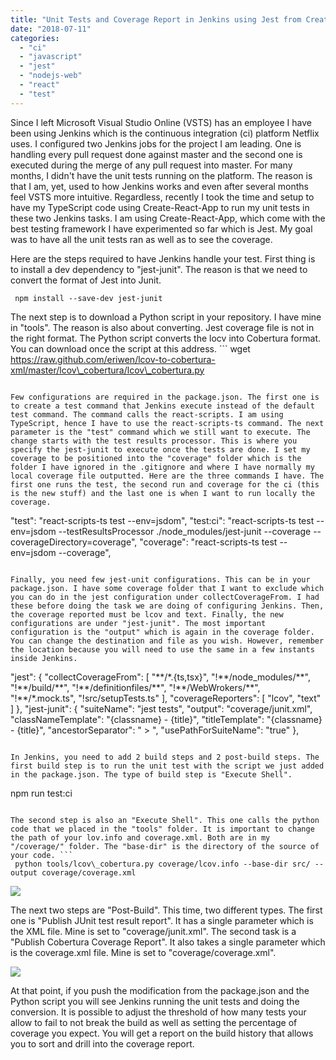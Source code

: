 ```yaml
---
title: "Unit Tests and Coverage Report in Jenkins using Jest from Create-React-App"
date: "2018-07-11"
categories: 
  - "ci"
  - "javascript"
  - "jest"
  - "nodejs-web"
  - "react"
  - "test"
---
```


Since I left Microsoft Visual Studio Online (VSTS) has an employee I have been using Jenkins which is the continuous integration (ci) platform Netflix uses. I configured two Jenkins jobs for the project I am leading. One is handling every pull request done against master and the second one is executed during the merge of any pull request into master. For many months, I didn't have the unit tests running on the platform. The reason is that I am, yet, used to how Jenkins works and even after several months feel VSTS more intuitive. Regardless, recently I took the time and setup to have my TypeScript code using Create-React-App to run my unit tests in these two Jenkins tasks. I am using Create-React-App, which come with the best testing framework I have experimented so far which is Jest. My goal was to have all the unit tests ran as well as to see the coverage.

Here are the steps required to have Jenkins handle your test. First thing is to install a dev dependency to "jest-junit". The reason is that we need to convert the format of Jest into Junit.

``` 
 npm install --save-dev jest-junit 
``` 

The next step is to download a Python script in your repository. I have mine in "tools". The reason is also about converting. Jest coverage file is not in the right format. The Python script converts the locv into Cobertura format. You can download once the script at this address. ``` 
 wget https://raw.github.com/eriwen/lcov-to-cobertura-xml/master/lcov\_cobertura/lcov\_cobertura.py 
``` 

Few configurations are required in the package.json. The first one is to create a test command that Jenkins execute instead of the default test command. The command calls the react-scripts. I am using TypeScript, hence I have to use the react-scripts-ts command. The next parameter is the "test" command which we still want to execute. The change starts with the test results processor. This is where you specify the jest-junit to execute once the tests are done. I set my coverage to be positioned into the "coverage" folder which is the folder I have ignored in the .gitignore and where I have normally my local coverage file outputted. Here are the three commands I have. The first one runs the test, the second run and coverage for the ci (this is the new stuff) and the last one is when I want to run locally the coverage.

``` 
 "test": "react-scripts-ts test --env=jsdom", "test:ci": "react-scripts-ts test --env=jsdom --testResultsProcessor ./node\_modules/jest-junit --coverage --coverageDirectory=coverage", "coverage": "react-scripts-ts test --env=jsdom --coverage", 
``` 

Finally, you need few jest-unit configurations. This can be in your package.json. I have some coverage folder that I want to exclude which you can do in the jest configuration under collectCoverageFrom. I had these before doing the task we are doing of configuring Jenkins. Then, the coverage reported must be lcov and text. Finally, the new configurations are under "jest-junit". The most important configuration is the "output" which is again in the coverage folder. You can change the destination and file as you wish. However, remember the location because you will need to use the same in a few instants inside Jenkins.

``` 
 "jest": { "collectCoverageFrom": [ "\*\*/\*.{ts,tsx}", "!\*\*/node\_modules/\*\*", "!\*\*/build/\*\*", "!\*\*/definitionfiles/\*\*", "!\*\*/WebWrokers/\*\*", "!\*\*/\*.mock.ts", "!src/setupTests.ts" ], "coverageReporters": [ "lcov", "text" ] }, "jest-junit": { "suiteName": "jest tests", "output": "coverage/junit.xml", "classNameTemplate": "{classname} - {title}", "titleTemplate": "{classname} - {title}", "ancestorSeparator": " > ", "usePathForSuiteName": "true" }, 
``` 

In Jenkins, you need to add 2 build steps and 2 post-build steps. The first build step is to run the unit test with the script we just added in the package.json. The type of build step is "Execute Shell".

``` 
 npm run test:ci 
``` 

The second step is also an "Execute Shell". This one calls the python code that we placed in the "tools" folder. It is important to change the path of your lov.info and coverage.xml. Both are in my "/coverage/" folder. The "base-dir" is the directory of the source of your code. ``` 
 python tools/lcov\_cobertura.py coverage/lcov.info --base-dir src/ --output coverage/coverage.xml 
``` 

![](images/BuildStep-1024x387.png)

The next two steps are "Post-Build". This time, two different types. The first one is "Publish JUnit test result report". It has a single parameter which is the XML file. Mine is set to "coverage/junit.xml". The second task is a "Publish Cobertura Coverage Report". It also takes a single parameter which is the coverage.xml file. Mine is set to "coverage/coverage.xml".

![](images/CoverageStep-1024x417.png)

At that point, if you push the modification from the package.json and the Python script you will see Jenkins running the unit tests and doing the conversion. It is possible to adjust the threshold of how many tests your allow to fail to not break the build as well as setting the percentage of coverage you expect. You will get a report on the build history that allows you to sort and drill into the coverage report.
